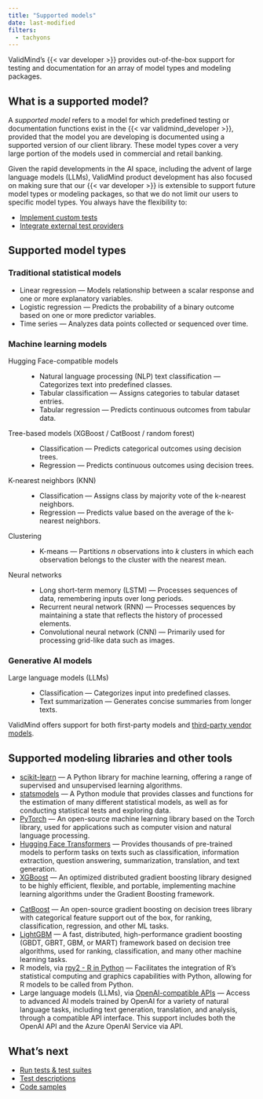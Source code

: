 ```yaml
---
title: "Supported models"
date: last-modified
filters:
  - tachyons
---
```


ValidMind's {{< var developer >}} provides out-of-the-box support for testing and documentation for an array of model types and modeling packages.

## What is a supported model?

A _supported model_ refers to a model for which predefined testing or documentation functions exist in the {{< var validmind_developer >}}, provided that the model you are developing is documented using a supported version of our client library. These model types cover a very large portion of the models used in commercial and retail banking. 

Given the rapid developments in the AI space, including the advent of large language models (LLMs), ValidMind product development has also focused on making sure that our {{< var developer >}} is extensible to support future model types or modeling packages, so that we do not limit our users to specific model types. You always have the flexibility to:

- [Implement custom tests](/notebooks/code_samples/custom_tests/implement_custom_tests.ipynb)
- [Integrate external test providers](/notebooks/code_samples/custom_tests/integrate_external_test_providers.ipynb)

<!--- Please note the inherent dependency on data types, such as tabular, time series, and text data types. This distinction isn't always immediately evident. For example: while binary classification is possible on text datasets, only the `tabular_dataset` suite is explicitly mentioned in our list of supported models.--->

## Supported model types

### Traditional statistical models

- Linear regression — Models relationship between a scalar response and one or more explanatory variables.
- Logistic regression — Predicts the probability of a binary outcome based on one or more predictor variables.
- Time series — Analyzes data points collected or sequenced over time.

### Machine learning models

Hugging Face-compatible models
: - Natural language processing (NLP) text classification — Categorizes text into predefined classes.
- Tabular classification — Assigns categories to tabular dataset entries.
- Tabular regression — Predicts continuous outcomes from tabular data.

Tree-based models (XGBoost / CatBoost / random forest)
: - Classification — Predicts categorical outcomes using decision trees.
- Regression — Predicts continuous outcomes using decision trees.

K-nearest neighbors (KNN)
: - Classification — Assigns class by majority vote of the k-nearest neighbors.
- Regression — Predicts value based on the average of the k-nearest neighbors.

Clustering
: - K-means — Partitions _n_ observations into _k_ clusters in which each observation belongs to the cluster with the nearest mean.

Neural networks
: - Long short-term memory (LSTM) — Processes sequences of data, remembering inputs over long periods.
- Recurrent neural network (RNN) — Processes sequences by maintaining a state that reflects the history of processed elements.
- Convolutional neural network (CNN) — Primarily used for processing grid-like data such as images.

### Generative AI models

Large language models (LLMs)
: - Classification — Categorizes input into predefined classes.
- Text summarization — Generates concise summaries from longer texts.

:::{.callout}
ValidMind offers support for both first-party models and [third-party vendor models](/about/glossary/glossary.qmd#vendor-model).
:::

## Supported modeling libraries and other tools

:::: {.flex .flex-wrap .justify-around}

::: {.w-50-ns}

- [scikit-learn](https://scikit-learn.org/stable/) — A Python library for machine learning, offering a range of supervised and unsupervised learning algorithms.
- [statsmodels](https://www.statsmodels.org/stable/index.html) — A Python module that provides classes and functions for the estimation of many different statistical models, as well as for conducting statistical tests and exploring data.
- [PyTorch](https://pytorch.org/) — An open-source machine learning library based on the Torch library, used for applications such as computer vision and natural language processing.
- [Hugging Face Transformers](https://huggingface.co/docs/transformers/en/index) — Provides thousands of pre-trained models to perform tasks on texts such as classification, information extraction, question answering, summarization, translation, and text generation.
- [XGBoost](https://xgboost.readthedocs.io/en/stable/) — An optimized distributed gradient boosting library designed to be highly efficient, flexible, and portable, implementing machine learning algorithms under the Gradient Boosting framework.

:::

::: {.w-50-ns}

- [CatBoost](https://catboost.ai/) — An open-source gradient boosting on decision trees library with categorical feature support out of the box, for ranking, classification, regression, and other ML tasks.
- [LightGBM](https://lightgbm.readthedocs.io/en/stable/) — A fast, distributed, high-performance gradient boosting (GBDT, GBRT, GBM, or MART) framework based on decision tree algorithms, used for ranking, classification, and many other machine learning tasks.
- R models, via [rpy2 - R in Python](https://rpy2.github.io/) — Facilitates the integration of R's statistical computing and graphics capabilities with Python, allowing for R models to be called from Python.
- Large language models (LLMs), via [OpenAI-compatible APIs](https://platform.openai.com/docs/introduction) — Access to advanced AI models trained by OpenAI for a variety of natural language tasks, including text generation, translation, and analysis, through a compatible API interface. This support includes both the OpenAI API and the Azure OpenAI Service via API.
:::

::::

## What's next

- [Run tests & test suites](/developer/model-testing/testing-overview.qmd)
- [Test descriptions](/developer/model-testing/test-descriptions.qmd)
- [Code samples](/developer/samples-jupyter-notebooks.qmd)
